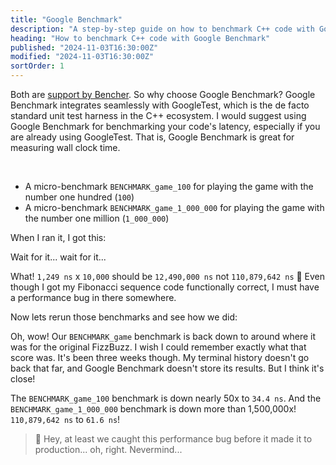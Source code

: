 ```yaml
---
title: "Google Benchmark"
description: "A step-by-step guide on how to benchmark C++ code with Google Benchmark"
heading: "How to benchmark C++ code with Google Benchmark"
published: "2024-11-03T16:30:00Z"
modified: "2024-11-03T16:30:00Z"
sortOrder: 1
---
```



<Benchmarking />

<FizzBuzzCpp />

<StepByStepCpp />

<MicroVsMacro />

<BenchmarkingCpp />

Both are [support by Bencher](/docs/explanation/adapters/).
So why choose Google Benchmark?
Google Benchmark integrates seamlessly with GoogleTest,
which is the de facto standard unit test harness in the C++ ecosystem.
I would suggest using Google Benchmark for benchmarking your code's latency,
especially if you are already using GoogleTest.
That is, Google Benchmark is great for measuring wall clock time.

<FizzBuzzRefactor />

<BenchmarkingFizzBuzz />

<FizzBuzzFibonacciCpp>
  <PlayGameCode />
</FizzBuzzFibonacciCpp>

<BenchmarkingFizzBuzzFibonacci />

<FizzBuzzFibonacciOpenCpp>
    <FizzBuzzFibonacciOpenCode />
</FizzBuzzFibonacciOpenCpp>

<TheEnd />

<br />

<OnFire />

<TestGameOnFireCode />

- A micro-benchmark `BENCHMARK_game_100` for playing the game with the number one hundred (`100`)
- A micro-benchmark `BENCHMARK_game_1_000_000` for playing the game with the number one million (`1_000_000`)

When I ran it, I got this:

<BenchmarkGameOnFireOutputStart />

Wait for it... wait for it...

<BenchmarkGameOnFireOutput />

What! `1,249 ns` x `10,000` should be `12,490,000 ns` not `110,879,642 ns` 🤯
Even though I got my Fibonacci sequence code functionally correct, I must have a performance bug in there somewhere.

<FizzBuzzFibonacciFix />

Now lets rerun those benchmarks and see how we did:

<BenchmarkGameFixOutput />

Oh, wow! Our `BENCHMARK_game` benchmark is back down to around where it was for the original FizzBuzz.
I wish I could remember exactly what that score was. It's been three weeks though.
My terminal history doesn't go back that far, and Google Benchmark doesn't store its results.
But I think it's close!

The `BENCHMARK_game_100` benchmark is down nearly 50x to `34.4 ns`.
And the `BENCHMARK_game_1_000_000` benchmark is down more than 1,500,000x! `110,879,642 ns` to `61.6 ns`!

> 🐰 Hey, at least we caught this performance bug before it made it to production... oh, right. Nevermind...

<CatchInCi />

<CatchInCiOutput />

<CatchInCiPlot />

<CatchInCiPlotRustBench title="How to Benchmark C++ with Google Benchmark" />

<BencherFooter />